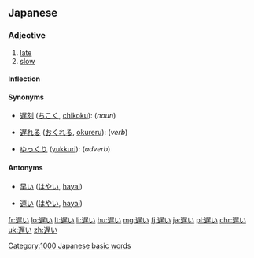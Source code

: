 ==Japanese==
{{ja-kanjitab|遅}}

===Adjective===
{{ja-adj|kk|decl=i|hira=おそい|rom=osoi}}

# [[late]]
# [[slow]]

====Inflection====
{{ja-i|遅|おそ|oso}}

====Synonyms====
* {{sense|late coming}} [[遅刻]] ([[ちこく]], [[chikoku]]): (''noun'')
* {{sense|[[postpone]], go late, come late}} [[遅れる]] ([[おくれる]], [[okureru]]): (''verb'')
* {{sense|slowly}} [[ゆっくり]] ([[yukkuri]]): (''adverb'')

====Antonyms====
* {{sense|early}} [[早い]] ([[はやい]], [[hayai]])
* {{sense|fast}} [[速い]] ([[はやい]], [[hayai]])

[[Category:1000 Japanese basic words]]

[[fr:遅い]]
[[lo:遅い]]
[[lt:遅い]]
[[li:遅い]]
[[hu:遅い]]
[[mg:遅い]]
[[fj:遅い]]
[[ja:遅い]]
[[pl:遅い]]
[[chr:遅い]]
[[uk:遅い]]
[[zh:遅い]]